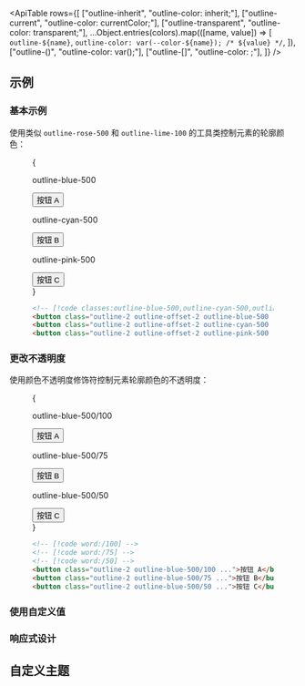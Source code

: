 

<ApiTable
  rows={[
    ["outline-inherit", "outline-color: inherit;"],
    ["outline-current", "outline-color: currentColor;"],
    ["outline-transparent", "outline-color: transparent;"],
    ...Object.entries(colors).map(([name, value]) => [
      `outline-${name}`,
      `outline-color: var(--color-${name}); /* ${value} */`,
    ]),
    ["outline-(<custom-property>)", "outline-color: var(<custom-property>);"],
    ["outline-[<value>]", "outline-color: <value>;"],
  ]}
/>

## 示例

### 基本示例

使用类似 `outline-rose-500` 和 `outline-lime-100` 的工具类控制元素的轮廓颜色：

<Figure>

<Example>
  {
    <div className="flex flex-col items-center justify-center gap-8 text-center text-sm font-bold text-white sm:flex-row sm:gap-16">
      <div className="flex shrink-0 flex-col items-center">
        <p className="mb-3 text-center font-mono text-xs font-medium text-gray-500 dark:text-gray-400">
          outline-blue-500
        </p>
        <button className="rounded-md border border-gray-300 px-4 py-2 text-sm font-semibold text-gray-700 outline-2 outline-offset-2 outline-blue-500 dark:border-transparent dark:bg-gray-700 dark:text-gray-200">
          按钮 A
        </button>
      </div>
      <div className="flex shrink-0 flex-col items-center">
        <p className="mb-3 text-center font-mono text-xs font-medium text-gray-500 dark:text-gray-400">
          outline-cyan-500
        </p>
        <button className="rounded-md border border-gray-300 px-4 py-2 text-sm font-semibold text-gray-700 outline-2 outline-offset-2 outline-cyan-500 dark:border-transparent dark:bg-gray-700 dark:text-gray-200">
          按钮 B
        </button>
      </div>
      <div className="flex shrink-0 flex-col items-center">
        <p className="mb-3 text-center font-mono text-xs font-medium text-gray-500 dark:text-gray-400">
          outline-pink-500
        </p>
        <button className="rounded-md border border-gray-300 px-4 py-2 text-sm font-semibold text-gray-700 outline-2 outline-offset-2 outline-pink-500 dark:border-transparent dark:bg-gray-700 dark:text-gray-200">
          按钮 C
        </button>
      </div>
    </div>
  }
</Example>

```html
<!-- [!code classes:outline-blue-500,outline-cyan-500,outline-pink-500] -->
<button class="outline-2 outline-offset-2 outline-blue-500 ...">按钮 A</button>
<button class="outline-2 outline-offset-2 outline-cyan-500 ...">按钮 B</button>
<button class="outline-2 outline-offset-2 outline-pink-500 ...">按钮 C</button>
```

</Figure>

### 更改不透明度

使用颜色不透明度修饰符控制元素轮廓颜色的不透明度：

<Figure>

<Example>
  {
    <div className="flex flex-col items-center justify-center gap-8 text-center text-sm font-bold text-white sm:flex-row sm:gap-16">
      <div className="flex shrink-0 flex-col items-center">
        <p className="mb-3 text-center font-mono text-xs font-medium text-gray-500 dark:text-gray-400">
          outline-blue-500/100
        </p>
        <button className="rounded-md border border-gray-300 px-4 py-2 text-sm font-semibold text-gray-700 outline-2 outline-offset-2 outline-blue-500/100 dark:border-transparent dark:bg-gray-700 dark:text-gray-200">
          按钮 A
        </button>
      </div>
      <div className="flex shrink-0 flex-col items-center">
        <p className="mb-3 text-center font-mono text-xs font-medium text-gray-500 dark:text-gray-400">
          outline-blue-500/75
        </p>
        <button className="rounded-md border border-gray-300 px-4 py-2 text-sm font-semibold text-gray-700 outline-2 outline-offset-2 outline-blue-500/75 dark:border-transparent dark:bg-gray-700 dark:text-gray-200">
          按钮 B
        </button>
      </div>
      <div className="flex shrink-0 flex-col items-center">
        <p className="mb-3 text-center font-mono text-xs font-medium text-gray-500 dark:text-gray-400">
          outline-blue-500/50
        </p>
        <button className="rounded-md border border-gray-300 px-4 py-2 text-sm font-semibold text-gray-700 outline-2 outline-offset-2 outline-blue-500/50 dark:border-transparent dark:bg-gray-700 dark:text-gray-200">
          按钮 C
        </button>
      </div>
    </div>
  }
</Example>

```html
<!-- [!code word:/100] -->
<!-- [!code word:/75] -->
<!-- [!code word:/50] -->
<button class="outline-2 outline-blue-500/100 ...">按钮 A</button>
<button class="outline-2 outline-blue-500/75 ...">按钮 B</button>
<button class="outline-2 outline-blue-500/50 ...">按钮 C</button>
```

</Figure>

### 使用自定义值

<UsingACustomValue utility="outline" name="轮廓颜色" value="#243c5a" variable="color" />

### 响应式设计

<ResponsiveDesign property="outline-color" defaultClass="outline" featuredClass="outline-blue-400" />

## 自定义主题

<CustomizingYourThemeColors utility="outline" />
